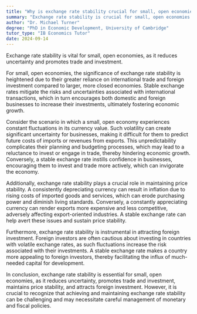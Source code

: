 ```yaml
---
title: "Why is exchange rate stability crucial for small, open economies?"
summary: "Exchange rate stability is crucial for small, open economies as it reduces uncertainty and fosters trade and investment."
author: "Dr. Michael Turner"
degree: "PhD in Economic Development, University of Cambridge"
tutor_type: "IB Economics Tutor"
date: 2024-09-14
---
```


Exchange rate stability is vital for small, open economies, as it reduces uncertainty and promotes trade and investment.

For small, open economies, the significance of exchange rate stability is heightened due to their greater reliance on international trade and foreign investment compared to larger, more closed economies. Stable exchange rates mitigate the risks and uncertainties associated with international transactions, which in turn encourages both domestic and foreign businesses to increase their investments, ultimately fostering economic growth.

Consider the scenario in which a small, open economy experiences constant fluctuations in its currency value. Such volatility can create significant uncertainty for businesses, making it difficult for them to predict future costs of imports or revenues from exports. This unpredictability complicates their planning and budgeting processes, which may lead to a reluctance to invest or engage in trade, thereby hindering economic growth. Conversely, a stable exchange rate instills confidence in businesses, encouraging them to invest and trade more actively, which can invigorate the economy.

Additionally, exchange rate stability plays a crucial role in maintaining price stability. A consistently depreciating currency can result in inflation due to rising costs of imported goods and services, which can erode purchasing power and diminish living standards. Conversely, a constantly appreciating currency can render exports more expensive and less competitive, adversely affecting export-oriented industries. A stable exchange rate can help avert these issues and sustain price stability.

Furthermore, exchange rate stability is instrumental in attracting foreign investment. Foreign investors are often cautious about investing in countries with volatile exchange rates, as such fluctuations increase the risk associated with their investments. A stable exchange rate makes a country more appealing to foreign investors, thereby facilitating the influx of much-needed capital for development.

In conclusion, exchange rate stability is essential for small, open economies, as it reduces uncertainty, promotes trade and investment, maintains price stability, and attracts foreign investment. However, it is crucial to recognize that achieving and maintaining exchange rate stability can be challenging and may necessitate careful management of monetary and fiscal policies.
    